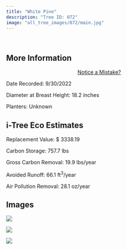 ```yaml
---
title: "White Pine"
description: "Tree ID: 072"
image: "all_tree_images/072/main.jpg"
---
```


<br>

## **More Information**
::: column-margin
<center><a class="button" href="https://forms.gle/W6f5nwYxrM33hF4f7">Notice a Mistake?</a></center>
:::


Date Recorded:  9/30/2022

Diameter at Breast Height:  18.2  inches

Planters:  Unknown

## **i-Tree Eco Estimates**


 Replacement Value: $ 3338.19

 Carbon Storage:  757.7  lbs

 Gross Carbon Removal:  19.9  lbs/year

 Avoided Runoff:  66.1  ft<sup>3</sup>/year

 Air Pollution Removal:  28.1  oz/year

## **Images**


 ![](all_tree_images/072/IMG_6574.jpg)

 ![](all_tree_images/072/IMG_6575.jpg)

 ![](all_tree_images/072/main.jpg)
